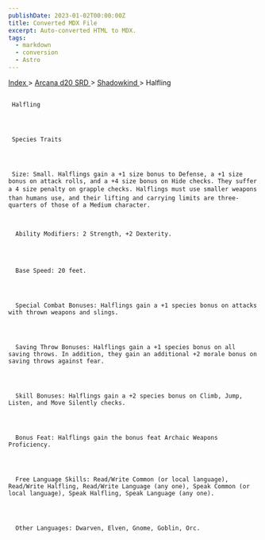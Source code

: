 ```yaml
---
publishDate: 2023-01-02T00:00:00Z
title: Converted MDX File
excerpt: Auto-converted HTML to MDX.
tags:
  - markdown
  - conversion
  - Astro
---
```


[
Index
](-index) >
[
Arcana d20 SRD
](arcana-d20-srd-index) >
[
Shadowkind
](arcana-d20-srd-shadowkind-index) > Halfling

##

     Halfling




     Species Traits




     Size: Small. Halflings gain a +1 size bonus to Defense, a +1 size bonus on attack rolls, and a +4 size bonus on Hide checks. They suffer a 4 size penalty on grapple checks. Halflings must use smaller weapons than humans use, and their lifting and carrying limits are three-quarters of those of a Medium character.



      Ability Modifiers: 2 Strength, +2 Dexterity.




      Base Speed: 20 feet.




      Special Combat Bonuses: Halflings gain a +1 species bonus on attacks with thrown weapons and slings.




      Saving Throw Bonuses: Halflings gain a +1 species bonus on all saving throws. In addition, they gain an additional +2 morale bonus on saving throws against fear.




      Skill Bonuses: Halflings gain a +2 species bonus on Climb, Jump, Listen, and Move Silently checks.




      Bonus Feat: Halflings gain the bonus feat Archaic Weapons Proficiency.




      Free Language Skills: Read/Write Common (or local language), Read/Write Halfling, Read/Write Language (any one), Speak Common (or local language), Speak Halfling, Speak Language (any one).




      Other Languages: Dwarven, Elven, Gnome, Goblin, Orc.
